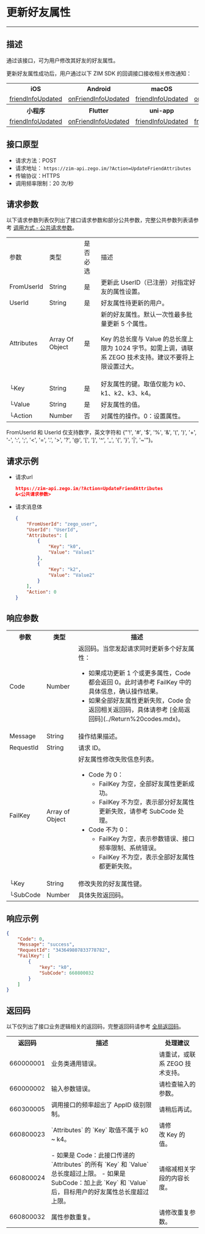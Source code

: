 # 更新好友属性

- - -


## 描述

通过该接口，可为用户修改其好友的好友属性。

更新好友属性成功后，用户通过以下 ZIM SDK 的回调接口接收相关修改通知：

<table>
<tbody><tr>
<th>iOS</th>
<th>Android</th>
<th>macOS</th>
<th>Windows</th>
<th>Web</th>
</tr>
<tr>
<td><a href="/article/api?doc=zim_API~objective-c_ios~protocol~ZIMEventHandler#zim-friend-info-updated-friend-info-list" target="_blank" rel="noreferrer noopenner">friendInfoUpdated</a></td>
<td><a href="/article/api?doc=zim_API~java_android~class~ZIMEventHandler#on-friend-info-updated" target="_blank" rel="noreferrer noopenner">onFriendInfoUpdated</a></td>
<td><a href="/article/api?doc=zim_API~objective-c_macos~protocol~ZIMEventHandler#zim-friend-info-updated-friend-info-list" target="_blank" rel="noreferrer noopenner">friendInfoUpdated</a></td>
<td><a href="/article/api?doc=zim_API~cpp_windows~class~ZIMEventHandler#on-friend-info-updated" target="_blank" rel="noreferrer noopenner">onFriendInfoUpdated</a></td>
<td><a href="/article/api?doc=zim_API~javascript_web~interface~ZIMEventHandler#friend-info-updated" target="_blank" rel="noreferrer noopenner">friendInfoUpdated</a></td>
</tr>
<tr>
<th>小程序</th>
<th>Flutter</th>
<th>uni-app</th>
<th>React Native</th>
<th></th>
</tr>
<tr>
<td><a href="/article/api?doc=zim_API~javascript_wxxcx~interface~ZIMEventHandler#friend-info-updated" target="_blank" rel="noreferrer noopenner">friendInfoUpdated</a></td>
<td><a href="https://pub.dev/documentation/zego_zim/latest/zego_zim/ZIMEventHandler/onFriendInfoUpdated.html" target="_blank" rel="noreferrer noopenner">onFriendInfoUpdated</a></td>
<td><a href="/article/api?doc=zim_API~javascript_uni-app~interface~ZIMEventHandler#friend-info-updated" target="_blank" rel="noreferrer noopenner">friendInfoUpdated</a></td>
<td><a href="/article/api?doc=zim_API~javascript_react-native~interface~ZIMEventHandler#friend-info-updated" target="_blank" rel="noreferrer noopenner">friendInfoUpdated</a></td>
<td></td>
</tr>
</tbody></table>



## 接口原型

- 请求方法：POST
- 请求地址： `https://zim-api.zego.im/?Action=UpdateFriendAttributes`
- 传输协议：HTTPS
- 调用频率限制：20 次/秒

## 请求参数

以下请求参数列表仅列出了接口请求参数和部分公共参数，完整公共参数列表请参考 [调用方式 - 公共请求参数](../Accessing%20Server%20APIs.mdx#2-公共参数)。

<table class="collapsible-table" >
<tbody><tr data-row-level="1">
<td>参数</td>
<td>类型</td>
<td>是否必选</td>
<td>描述</td>
</tr>
<tr data-row-level="2">
<td>FromUserId</td>
<td>String</td>
<td>是</td>
<td>更新此 UserID（已注册）对指定好友的属性设置。</td>
</tr>
<tr data-row-level="3">
<td>UserId</td>
<td>String</td>
<td>是</td>
<td>好友属性待更新的用户。</td>
</tr>
<tr data-row-level="4" data-row-child="true">
<td>Attributes</td>
<td>Array Of Object</td>
<td>是</td>
<td>
新的好友属性。默认一次性最多批量更新 5 个属性。
<Note title="说明">

<p>Key 的总长度与 Value 的总长度上限为 1024 字节。如需上调，请联系 ZEGO 技术支持。建议不要将上限设置过大。</p>
</Note>
</td>
</tr>
<tr data-row-level="4-1">
<td>└Key</td>
<td>String</td>
<td>是</td>
<td>好友属性的键。取值仅能为 k0、k1、k2、k3、k4。</td>
</tr>
<tr data-row-level="4-2">
<td>└Value</td>
<td>String</td>
<td>是</td>
<td>好友属性的值。</td>
</tr>
<tr data-row-level="5">
<td>└Action</td>
<td>Number</td>
<td>否</td>
<td>对属性的操作。0：设置属性。</td>
</tr>
</tbody></table>

<Note title="说明">

FromUserId 和 UserId 仅支持数字，英文字符和 {"'!', '#', '$', '%', '&', '(', ')', '+', '-', ':', ';', '<', '=', '.', '>', '?', '@', '[', ']', '^', '_', '{', '}', '|', '~'"}。
</Note>

## 请求示例

- 请求url
  ```json
  https://zim-api.zego.im/?Action=UpdateFriendAttributes
  &<公共请求参数>
  ```

- 请求消息体
  ```json
  {
      "FromUserId": "zego_user",
      "UserId": "UserId",
      "Attributes": [
          {
              "Key": "k0",
              "Value": "Value1"
          },
          {
              "Key": "k2",
              "Value": "Value2"
          }
      ],
      "Action": 0
  }
  ```

## 响应参数

<table class="collapsible-table" >
<tbody><tr data-row-level="1">
<th>参数</th>
<th>类型</th>
<th>描述</th>
</tr>
<tr data-row-level="2">
<td>Code</td>
<td>Number</td>
<td>返回码。<Note title="说明">当您发起请求同时更新多个好友属性：<ul><li>如果成功更新 1 个或更多属性，Code 都会返回 0。此时请参考 FailKey 中的具体信息，确认操作结果。</li><li>如果全部好友属性更新失败，Code 会返回相关返回码，具体请参考 [全局返回码](../Return%20codes.mdx)。</li></ul></Note></td>
</tr>
<tr data-row-level="3">
<td>Message</td>
<td>String</td>
<td>操作结果描述。</td>
</tr>
<tr data-row-level="4">
<td>RequestId</td>
<td>String</td>
<td>请求 ID。</td>
</tr>
<tr data-row-level="5" data-row-child="true">
<td>FailKey</td>
<td>Array of Object</td>
<td>
好友属性修改失败信息列表。
<ul><li>
Code 为 0：
<ul><li>FailKey 为空，全部好友属性更新成功。</li><li>FailKey 不为空，表示部分好友属性更新失败，请参考 SubCode 处理。</li></ul>
</li>
<li>
Code 不为 0：
<ul><li>FailKey 为空，表示参数错误、接口频率限制、系统错误。</li><li>FailKey 不为空，表示全部好友属性都更新失败。</li></ul>
</li>
</ul></td>
</tr>
<tr data-row-level="5-1">
<td>└Key</td>
<td>String</td>
<td>修改失败的好友属性键。</td>
</tr>
<tr data-row-level="5-2">
<td>└SubCode</td>
<td>Number</td>
<td>具体失败返回码。</td>
</tr>
</tbody></table>

## 响应示例

```json
{
    "Code": 0,
    "Message": "success",
    "RequestId": "343649807833778782",
    "FailKey": [
        {
            "key": "k0",
            "SubCode": 660800032
        }
    ]
}
```


## 返回码

以下仅列出了接口业务逻辑相关的返回码，完整返回码请参考 [全局返回码](../Return%20codes.mdx)。

<table>
<tbody><tr>
<th>返回码</th>
<th>描述</th>
<th>处理建议</th>
</tr>
<tr>
<td>660000001</td>
<td>业务类通用错误。</td>
<td>请重试，或联系 ZEGO 技术支持。</td>
</tr>
<tr>
<td>660000002</td>
<td>输入参数错误。</td>
<td>请检查输入的参数。</td>
</tr>
<tr>
<td>660300005</td>
<td>调用接口的频率超出了 AppID 级别限制。</td>
<td>请稍后再试。</td>
</tr>
<tr>
<td>660800023</td>
<td>`Attributes` 的 `Key` 取值不属于 k0 ~ k4。</td>
<td>请修改&nbsp;Key&nbsp;的值。&nbsp;</td>
</tr>
<tr>
<td>660800024</td>
<td>
- 如果是 Code：此接口传递的 `Attributes` 的所有 `Key` 和 `Value` 总长度超过上限。
- 如果是 SubCode：加上此 `Key` 和 `Value` 后，目标用户的好友属性总长度超过上限。
</td>
<td>请缩减相关字段的内容长度。</td>
</tr>
<tr>
<td>660800032</td>
<td>属性参数重复。</td>
<td>请修改重复参数。</td>
</tr>
</tbody></table>
